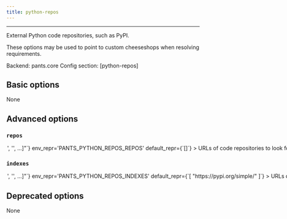 ```yaml
---
title: python-repos
---
```



---


External Python code repositories, such as PyPI.

These options may be used to point to custom cheeseshops when resolving requirements.

Backend: <span className="color--primary">pants.core</span>
Config section: <span className="color--primary">[python-repos]</span>

<span className={styles.options}>

## Basic options

None

## Advanced options


### `repos`

<Option
  cli_repr={`--python-repos-repos="['<str>', '<str>', ...]"`}
  env_repr='PANTS_PYTHON_REPOS_REPOS'
  default_repr={`[]`}
>

URLs of code repositories to look for requirements. In Pip and Pex, this option corresponds to the `--find-links` option.

</Option>

### `indexes`

<Option
  cli_repr={`--python-repos-indexes="['<str>', '<str>', ...]"`}
  env_repr='PANTS_PYTHON_REPOS_INDEXES'
  default_repr={`[
  "https://pypi.org/simple/"
]`}
>

URLs of code repository indexes to look for requirements. If set to an empty list, then Pex will use no indices (meaning it will not use PyPI). The values should be compliant with PEP 503.

</Option>

## Deprecated options

None


</span>